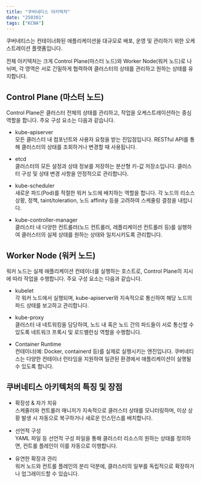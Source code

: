 ```yaml
---
title: "쿠버네티스 아키텍처"
date: "250301"
tags: ["KCNA"]
---
```


쿠버네티스는 컨테이너화된 애플리케이션을 대규모로 배포, 운영 및 관리하기 위한 오케스트레이션 플랫폼입니다. 

전체 아키텍처는 크게 Control Plane(마스터 노드)와 Worker Node(워커 노드)로 나뉘며, 각 영역은 서로 긴밀하게 협력하여 클러스터의 상태를 관리하고 원하는 상태를 유지합니다.


##  Control Plane (마스터 노드)

Control Plane은 클러스터 전체의 상태를 관리하고, 작업을 오케스트레이션하는 중심 역할을 합니다. 주요 구성 요소는 다음과 같습니다.

- kube-apiserver  
  모든 클러스터 내 컴포넌트와 사용자 요청을 받는 진입점입니다. RESTful API를 통해 클러스터의 상태를 조회하거나 변경할 때 사용됩니다.  

- etcd  
  클러스터의 모든 설정과 상태 정보를 저장하는 분산형 키-값 저장소입니다. 클러스터 구성 및 상태 변경 사항을 안정적으로 관리합니다.  

- kube-scheduler  
  새로운 파드(Pod)를 적절한 워커 노드에 배치하는 역할을 합니다. 각 노드의 리소스 상황, 정책, taint/toleration, 노드 affinity 등을 고려하여 스케줄링 결정을 내립니다.  

- kube-controller-manager  
  클러스터 내 다양한 컨트롤러(노드 컨트롤러, 레플리케이션 컨트롤러 등)를 실행하여 클러스터의 실제 상태를 원하는 상태와 일치시키도록 관리합니다.  

##  Worker Node (워커 노드)

워커 노드는 실제 애플리케이션 컨테이너를 실행하는 호스트로, Control Plane의 지시에 따라 작업을 수행합니다. 주요 구성 요소는 다음과 같습니다.

- kubelet  
  각 워커 노드에서 실행되며, kube-apiserver와 지속적으로 통신하여 해당 노드의 파드 상태를 보고하고 관리합니다.  

- kube-proxy  
  클러스터 내 네트워킹을 담당하여, 노드 내 혹은 노드 간의 파드들이 서로 통신할 수 있도록 네트워크 프록시 및 로드밸런싱 역할을 수행합니다.  

- Container Runtime  
  컨테이너(예: Docker, containerd 등)를 실제로 실행시키는 엔진입니다. 쿠버네티스는 다양한 컨테이너 런타임을 지원하여 일관된 환경에서 애플리케이션이 실행될 수 있도록 합니다.


## 쿠버네티스 아키텍처의 특징 및 장점

- 확장성 & 자가 치유  
  스케줄러와 컨트롤러 매니저가 지속적으로 클러스터 상태를 모니터링하며, 이상 상황 발생 시 자동으로 복구하거나 새로운 인스턴스를 배치합니다.

- 선언적 구성  
  YAML 파일 등 선언적 구성 파일을 통해 클러스터 리소스의 원하는 상태를 정의하면, 컨트롤 플레인이 이를 자동으로 이행합니다.

- 유연한 확장과 관리  
  워커 노드와 컨트롤 플레인의 분리 덕분에, 클러스터의 일부를 독립적으로 확장하거나 업그레이드할 수 있습니다.


